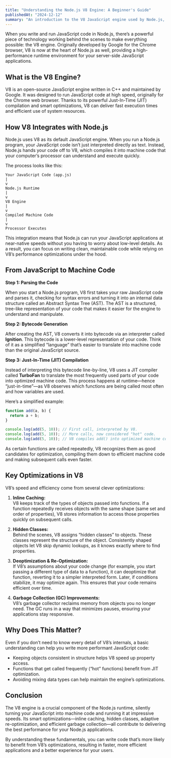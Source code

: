 ```yaml
---
title: "Understanding the Node.js V8 Engine: A Beginner's Guide"
publishedAt: "2024-12-12"
summary: "An introduction to the V8 JavaScript engine used by Node.js, detailing how it compiles and optimizes code, and the key features that make it fast and efficient."
---
```


When you write and run JavaScript code in Node.js, there’s a powerful piece of technology working behind the scenes to make everything possible: the V8 engine. Originally developed by Google for the Chrome browser, V8 is now at the heart of Node.js as well, providing a high-performance runtime environment for your server-side JavaScript applications.

## What is the V8 Engine?

V8 is an open-source JavaScript engine written in C++ and maintained by Google. It was designed to run JavaScript code at high speed, originally for the Chrome web browser. Thanks to its powerful Just-In-Time (JIT) compilation and smart optimizations, V8 can deliver fast execution times and efficient use of system resources.

## How V8 Integrates with Node.js

Node.js uses V8 as its default JavaScript engine. When you run a Node.js program, your JavaScript code isn’t just interpreted directly as text. Instead, Node.js hands your code off to V8, which compiles it into machine code that your computer’s processor can understand and execute quickly.

The process looks like this:

```
Your JavaScript Code (app.js)
|
v
Node.js Runtime
|
v
V8 Engine
|
v
Compiled Machine Code
|
v
Processor Executes
```

This integration means that Node.js can run your JavaScript applications at near-native speeds without you having to worry about low-level details. As a result, you can focus on writing clean, maintainable code while relying on V8’s performance optimizations under the hood.

## From JavaScript to Machine Code

**Step 1: Parsing the Code**

When you start a Node.js program, V8 first takes your raw JavaScript code and parses it, checking for syntax errors and turning it into an internal data structure called an Abstract Syntax Tree (AST). The AST is a structured, tree-like representation of your code that makes it easier for the engine to understand and manipulate.

**Step 2: Bytecode Generation**

After creating the AST, V8 converts it into bytecode via an interpreter called **Ignition**. This bytecode is a lower-level representation of your code. Think of it as a simplified “language” that’s easier to translate into machine code than the original JavaScript source.

**Step 3: Just-In-Time (JIT) Compilation**

Instead of interpreting this bytecode line-by-line, V8 uses a JIT compiler called **TurboFan** to translate the most frequently used parts of your code into optimized machine code. This process happens at runtime—hence “just-in-time”—as V8 observes which functions are being called most often and how variables are used.

Here’s a simplified example:

```js
function add(a, b) {
  return a + b;
}

console.log(add(5, 10)); // First call, interpreted by V8.
console.log(add(5, 10)); // More calls, now considered "hot" code.
console.log(add(5, 10)); // V8 compiles add() into optimized machine code.
```

As certain functions are called repeatedly, V8 recognizes them as good candidates for optimization, compiling them down to efficient machine code and making subsequent calls even faster.

## Key Optimizations in V8

V8’s speed and efficiency come from several clever optimizations:

1. **Inline Caching:**  
   V8 keeps track of the types of objects passed into functions. If a function repeatedly receives objects with the same shape (same set and order of properties), V8 stores information to access those properties quickly on subsequent calls.

2. **Hidden Classes:**  
   Behind the scenes, V8 assigns “hidden classes” to objects. These classes represent the structure of the object. Consistently shaped objects let V8 skip dynamic lookups, as it knows exactly where to find properties.

3. **Deoptimization & Re-Optimization:**  
   If V8’s assumptions about your code change (for example, you start passing a different type of data to a function), it can deoptimize that function, reverting it to a simpler interpreted form. Later, if conditions stabilize, it may optimize again. This ensures that your code remains efficient over time.

4. **Garbage Collection (GC) Improvements:**  
   V8’s garbage collector reclaims memory from objects you no longer need. The GC runs in a way that minimizes pauses, ensuring your applications stay responsive.

## Why Does This Matter?

Even if you don’t need to know every detail of V8’s internals, a basic understanding can help you write more performant JavaScript code:

- Keeping objects consistent in structure helps V8 speed up property access.
- Functions that get called frequently (“hot” functions) benefit from JIT optimization.
- Avoiding mixing data types can help maintain the engine’s optimizations.

## Conclusion

The V8 engine is a crucial component of the Node.js runtime, silently turning your JavaScript into machine code and running it at impressive speeds. Its smart optimizations—inline caching, hidden classes, adaptive re-optimization, and efficient garbage collection—all contribute to delivering the best performance for your Node.js applications.

By understanding these fundamentals, you can write code that’s more likely to benefit from V8’s optimizations, resulting in faster, more efficient applications and a better experience for your users.
